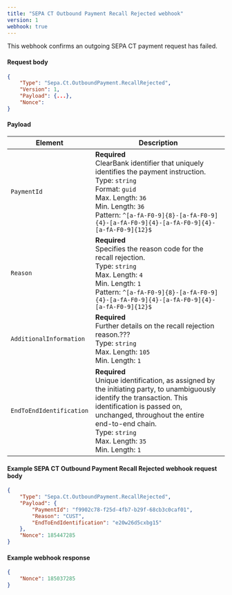 ```yaml
---
title: "SEPA CT Outbound Payment Recall Rejected webhook"
version: 1
webhook: true
---
```


This webhook confirms an outgoing SEPA CT payment request has failed.

#### Request body

```json
{
    "Type": "Sepa.Ct.OutboundPayment.RecallRejected",
    "Version": 1,
    "Payload": {...},
    "Nonce": 
}
```

#### Payload
| Element                  | Description                                                                                                                                                                                                                                                                 |
| ------------------------ | --------------------------------------------------------------------------------------------------------------------------------------------------------------------------------------------------------------------------------------------------------------------------- |
| `PaymentId`              | **Required**<br />ClearBank identifier that uniquely identifies the payment instruction.<br/>Type: `string`<br/>Format: `guid`<br/>Max. Length: `36`<br/>Min. Length: `36`<br /> Pattern: `^[a-fA-F0-9]{8}-[a-fA-F0-9]{4}-[a-fA-F0-9]{4}-[a-fA-F0-9]{4}-[a-fA-F0-9]{12}$`   |
| `Reason`                 | **Required**<br />Specifies the reason code for the recall rejection.<br/>Type: `string`<br/>Max. Length: `4`<br/>Min. Length: `1`<br />Pattern: `^[a-fA-F0-9]{8}-[a-fA-F0-9]{4}-[a-fA-F0-9]{4}-[a-fA-F0-9]{4}-[a-fA-F0-9]{12}$`                                            |
| `AdditionalInformation`  | **Required**<br />Further details on the recall rejection reason.???<br/>Type: `string`<br/>Max. Length: `105`<br/>Min. Length: `1`                                                                                                                                         |
| `EndToEndIdentification` | **Required**<br />Unique identification, as assigned by the initiating party, to unambiguously identify the transaction. This identification is passed on, unchanged, throughout the entire end-to-end chain.<br/>Type: `string`<br/>Max. Length: `35`<br/>Min. Length: `1` |

#### Example SEPA CT Outbound Payment Recall Rejected webhook request body

```json
{
    "Type": "Sepa.Ct.OutboundPayment.RecallRejected",
    "Payload": {
        "PaymentId": "f9902c78-f25d-4fb7-b29f-68cb3c0caf01",
        "Reason": "CUST",
        "EndToEndIdentification": "e20w26d5cxbg15"
    },
    "Nonce": 185447285
}
```

#### Example webhook response
```json
{
    "Nonce": 185037285
}
```